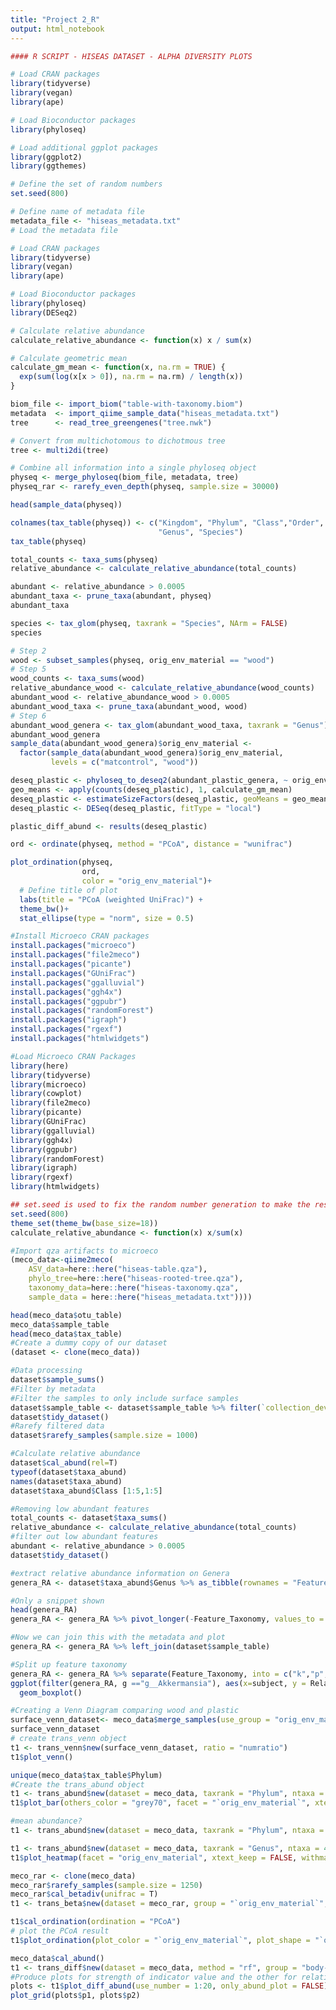 ```yaml
---
title: "Project 2_R"
output: html_notebook
---
```


```r
#### R SCRIPT - HISEAS DATASET - ALPHA DIVERSITY PLOTS

# Load CRAN packages
library(tidyverse)
library(vegan)
library(ape)

# Load Bioconductor packages
library(phyloseq)

# Load additional ggplot packages
library(ggplot2)
library(ggthemes)

# Define the set of random numbers
set.seed(800)

# Define name of metadata file
metadata_file <- "hiseas_metadata.txt"
# Load the metadata file
```

```r
# Load CRAN packages
library(tidyverse)
library(vegan)
library(ape)

# Load Bioconductor packages
library(phyloseq)
library(DESeq2)
```
```r
# Calculate relative abundance
calculate_relative_abundance <- function(x) x / sum(x)

# Calculate geometric mean 
calculate_gm_mean <- function(x, na.rm = TRUE) {
  exp(sum(log(x[x > 0]), na.rm = na.rm) / length(x))
}
```

```r
biom_file <- import_biom("table-with-taxonomy.biom")
metadata  <- import_qiime_sample_data("hiseas_metadata.txt")
tree      <- read_tree_greengenes("tree.nwk")

# Convert from multichotomous to dichotmous tree
tree <- multi2di(tree)

# Combine all information into a single phyloseq object
physeq <- merge_phyloseq(biom_file, metadata, tree)
physeq_rar <- rarefy_even_depth(physeq, sample.size = 30000)
```
```r
head(sample_data(physeq))
```
```r
colnames(tax_table(physeq)) <- c("Kingdom", "Phylum", "Class","Order", "Family",
                                 "Genus", "Species")
tax_table(physeq)
```

```r
total_counts <- taxa_sums(physeq)
relative_abundance <- calculate_relative_abundance(total_counts)
```

```r
abundant <- relative_abundance > 0.0005 
abundant_taxa <- prune_taxa(abundant, physeq)
abundant_taxa
```


```r
species <- tax_glom(physeq, taxrank = "Species", NArm = FALSE)
species
```

```r
# Step 2
wood <- subset_samples(physeq, orig_env_material == "wood")
# Step 5
wood_counts <- taxa_sums(wood)
relative_abundance_wood <- calculate_relative_abundance(wood_counts)
abundant_wood <- relative_abundance_wood > 0.0005
abundant_wood_taxa <- prune_taxa(abundant_wood, wood)
# Step 6
abundant_wood_genera <- tax_glom(abundant_wood_taxa, taxrank = "Genus")
abundant_wood_genera
sample_data(abundant_wood_genera)$orig_env_material <-
  factor(sample_data(abundant_wood_genera)$orig_env_material,
         levels = c("matcontrol", "wood"))
```

```r
deseq_plastic <- phyloseq_to_deseq2(abundant_plastic_genera, ~ orig_env_material)
geo_means <- apply(counts(deseq_plastic), 1, calculate_gm_mean)
deseq_plastic <- estimateSizeFactors(deseq_plastic, geoMeans = geo_means)
deseq_plastic <- DESeq(deseq_plastic, fitType = "local")

plastic_diff_abund <- results(deseq_plastic)
```

```r
ord <- ordinate(physeq, method = "PCoA", distance = "wunifrac")

plot_ordination(physeq,
                ord,
                color = "orig_env_material")+
  # Define title of plot
  labs(title = "PCoA (weighted UniFrac)") +
  theme_bw()+
  stat_ellipse(type = "norm", size = 0.5)
```

```r
#Install Microeco CRAN packages
install.packages("microeco")
install.packages("file2meco")
install.packages("picante")
install.packages("GUniFrac")
install.packages("ggalluvial")
install.packages("ggh4x")
install.packages("ggpubr")
install.packages("randomForest")
install.packages("igraph")
install.packages("rgexf")
install.packages("htmlwidgets")
```

```r
#Load Microeco CRAN Packages
library(here)
library(tidyverse)
library(microeco)
library(cowplot)
library(file2meco)
library(picante)
library(GUniFrac)
library(ggalluvial)
library(ggh4x)
library(ggpubr)
library(randomForest)
library(igraph)
library(rgexf)
library(htmlwidgets)
```

```r
## set.seed is used to fix the random number generation to make the results repeatable
set.seed(800)
theme_set(theme_bw(base_size=18))
calculate_relative_abundance <- function(x) x/sum(x)
```

```r
#Import qza artifacts to microeco
(meco_data<-qiime2meco(
    ASV_data=here::here("hiseas-table.qza"),
    phylo_tree=here::here("hiseas-rooted-tree.qza"),
    taxonomy_data=here::here("hiseas-taxonomy.qza",
    sample_data = here::here("hiseas_metadata.txt"))))
```

```r
head(meco_data$otu_table)
meco_data$sample_table
head(meco_data$tax_table)
#Create a dummy copy of our dataset
(dataset <- clone(meco_data))
```

```r
#Data processing 
dataset$sample_sums()
#Filter by metadata
#Filter the samples to only include surface samples
dataset$sample_table <- dataset$sample_table %>% filter(`collection_device` == "swab")
dataset$tidy_dataset()
#Rarefy filtered data
dataset$rarefy_samples(sample.size = 1000)
```

```r
#Calculate relative abundance
dataset$cal_abund(rel=T)
typeof(dataset$taxa_abund)
names(dataset$taxa_abund)
dataset$taxa_abund$Class [1:5,1:5]
```

```r
#Removing low abundant features
total_counts <- dataset$taxa_sums()
relative_abundance <- calculate_relative_abundance(total_counts)
#filter out low abundant features
abundant <- relative_abundance > 0.0005 
dataset$tidy_dataset()
```

```r
#extract relative abundance information on Genera
genera_RA <- dataset$taxa_abund$Genus %>% as_tibble(rownames = "Feature_Taxonomy")

#Only a snippet shown
head(genera_RA)
genera_RA <- genera_RA %>% pivot_longer(-Feature_Taxonomy, values_to = "Relative_Abundance", names_to = "SampleID")

#Now we can join this with the metadata and plot
genera_RA <- genera_RA %>% left_join(dataset$sample_table)

#Split up feature taxonomy
genera_RA <- genera_RA %>% separate(Feature_Taxonomy, into = c("k","p","c","o","f","g"), sep = "\\|")
ggplot(filter(genera_RA, g =="g__Akkermansia"), aes(x=subject, y = Relative_Abundance)) +
  geom_boxplot()
```


```R
#Creating a Venn Diagram comparing wood and plastic
surface_venn_dataset<- meco_data$merge_samples(use_group = "orig_env_material")
surface_venn_dataset
# create trans_venn object
t1 <- trans_venn$new(surface_venn_dataset, ratio = "numratio")
t1$plot_venn()
```

```r
unique(meco_data$tax_table$Phylum)
#Create the trans_abund object
t1 <- trans_abund$new(dataset = meco_data, taxrank = "Phylum", ntaxa = 10)
t1$plot_bar(others_color = "grey70", facet = "`orig_env_material`", xtext_keep = FALSE)

#mean abundance?
t1 <- trans_abund$new(dataset = meco_data, taxrank = "Phylum", ntaxa = 10, groupmean = "subject")
```

```r
t1 <- trans_abund$new(dataset = meco_data, taxrank = "Genus", ntaxa = 40)
t1$plot_heatmap(facet = "orig_env_material", xtext_keep = FALSE, withmargin = FALSE)
```

```r
meco_rar <- clone(meco_data)
meco_rar$rarefy_samples(sample.size = 1250)
meco_rar$cal_betadiv(unifrac = T)
t1 <- trans_beta$new(dataset = meco_rar, group = "`orig_env_material`", measure = "bray")
```

```r
t1$cal_ordination(ordination = "PCoA")
# plot the PCoA result
t1$plot_ordination(plot_color = "`orig_env_material`", plot_shape = "`orig_env_material`", plot_group_ellipse = TRUE)
```

```r
meco_data$cal_abund()
t1 <- trans_diff$new(dataset = meco_data, method = "rf", group = "body-site", alpha = 0.01, rf_taxa_level = "Phylum")
#Produce plots for strength of indicator value and the other for relative abundances
plots <- t1$plot_diff_abund(use_number = 1:20, only_abund_plot = FALSE)
plot_grid(plots$p1, plots$p2)
```

```r

```

